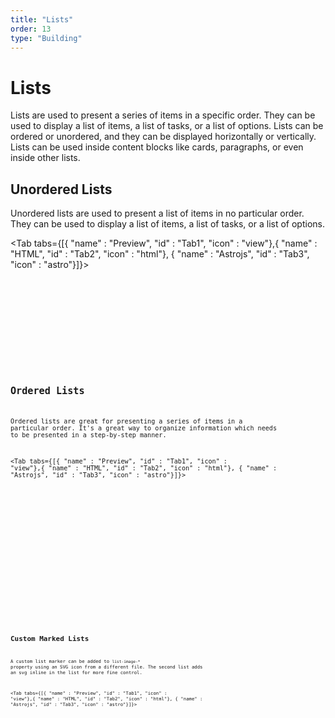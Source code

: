```yaml
---
title: "Lists"
order: 13
type: "Building"
---
```



# Lists

Lists are used to present a series of items in a specific order. They can be used to display a list of items, a list of tasks, or a list of options. Lists can be ordered or unordered, and they can be displayed horizontally or vertically. Lists can be used inside content blocks like cards, paragraphs, or even inside other lists.

## Unordered Lists

Unordered lists are used to present a list of items in no particular order. They can be used to display a list of items, a list of tasks, or a list of options.

<Tab tabs={[{ "name" : "Preview", "id" : "Tab1", "icon" : "view"},{ "name" : "HTML", "id" : "Tab2", "icon" : "html"}, { "name" : "Astrojs", "id" : "Tab3", "icon" : "astro"}]}>

<section id ="Tab1-panel" role="tabpanel" data-role="tabpanel">
<div class="flex items-center justify-center p-6">
<UList />
</div>

</section>

<section id ="Tab2-panel" role="tabpanel" data-role="tabpanel">

<Code code={UListCode} lang="html" title="UListVariants.html" wrap="true"/>

</section>

<section id ="Tab3-panel" role="tabpanel" data-role="tabpanel">

<Code code={UListCodeAstro} lang="astro" title="UListVariants.astro" wrap="true"/>

</section>

</Tab>


## Ordered Lists

Ordered lists are great for presenting a series of items in a particular order. It's a great way to organize information which needs to be presented in a step-by-step manner.

<Tab tabs={[{ "name" : "Preview", "id" : "Tab1", "icon" : "view"},{ "name" : "HTML", "id" : "Tab2", "icon" : "html"}, { "name" : "Astrojs", "id" : "Tab3", "icon" : "astro"}]}>

<section id ="Tab1-panel" role="tabpanel" data-role="tabpanel">
<div class="flex items-center justify-center p-6">
<OList />
</div>

</section>

<section id ="Tab2-panel" role="tabpanel" data-role="tabpanel">

<Code code={OListCode} lang="html" title="OListVariants.html" wrap="true"/>

</section>

<section id ="Tab3-panel" role="tabpanel" data-role="tabpanel">

<Code code={OListCodeAstro} lang="astro" title="OListVariants.astro" wrap="true"/>

</section>

</Tab>

## Custom Marked Lists

A custom list marker can be added to `list-image-*` property using an SVG icon from a different file. The second list adds an svg inline in the list for more fine control.

<Tab tabs={[{ "name" : "Preview", "id" : "Tab1", "icon" : "view"},{ "name" : "HTML", "id" : "Tab2", "icon" : "html"}, { "name" : "Astrojs", "id" : "Tab3", "icon" : "astro"}]}>

<section id ="Tab1-panel" role="tabpanel" data-role="tabpanel">
<div class="flex items-center justify-center p-6">
<CustomList />
</div>

</section>

<section id ="Tab2-panel" role="tabpanel" data-role="tabpanel">

<Code code={CustomListCode} lang="html" title="CustomListVariants.html" wrap="true"/>

</section>

<section id ="Tab3-panel" role="tabpanel" data-role="tabpanel">

<Code code={CustomListCodeAstro} lang="astro" title="CustomListVariants.astro" wrap="true"/>

</section>

</Tab>